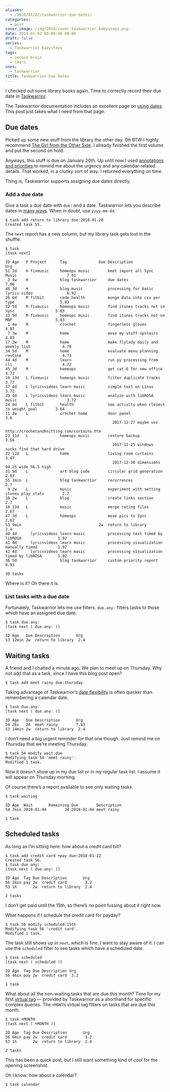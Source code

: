 ```yaml
---
aliases:
  - /2018/01/02/taskwarrior-due-dates/
categories:
  - post
cover_image: /img/2018/cover-taskwarrior-babysteps.png
date: 2018-01-02 00:00:00-08:00
draft: false
series:
  - Taskwarrior Babysteps
tags:
  - second-brain
  - learn
uses:
  - taskwarrior
title: Taskwarrior Due Dates
---
```


I checked out some library books again. Time to correctly record their
due date in [Taskwarrior](https://taskwarrior.org).

The Taskwarrior documentation includes an excellent page on [using
dates](https://taskwarrior.org/docs/using_dates.html). This post just
takes what I need from that page.

## Due dates

Picked up some new stuff from the library the other day. Oh BTW I highly
recommend [The Girl from the Other
Side](https://www.goodreads.com/book/show/30139736-the-girl-from-the-other-side).
I already finished the first volume and put the second on hold.

Anyways, this stuff is due on January 20th. Up until now I used
[annotations and priorities](/post/2017/12/taskwarrior-priorities) to
remind me about the urgency and any calendar-related details. That
worked, in a clunky sort of way. I returned everything on time.

Thing is, Taskwarrior supports assigning due dates directly.

### Add a due date

Give a task a due date with `due:` and a date. Taskwarrior lets you
describe dates in [many
ways](https://taskwarrior.org/docs/named_dates.html). When in doubt, use
`yyyy-mm-dd`.

    $ task add return to library due:2018-01-20
    Created task 55.

The `next` report has a new column, but my library task gets lost in the
shuffle.

    $ task
    [task next]

    ID Age   P Project      Tag              Due Description                                     Urg
    51 2d    H fixmusic     homeops music        beet import all Sync Music                      7.91
     2 4w    H              blog taskwarrior     due dates                                       7.06
    46 3d    H              blog music           processing for basic lyrics video               6.92
    26 6d    M fitbit       code health          munge data into csv per type                    5.83
    32 5d    M fixmusic     homeops music        find itunes tracks not in Sync                  5.83
    33 5d    M fixmusic     homeops music        find itunes tracks not on MBP                   5.83
     1 4w    M              crochet              fingerless gloves                               4.87
     7 3w    M              home                 move my stuff upstairs                          4.83
    17 2w    M              home                 make flylady daily and weekly list              4.78
    34 5d    M              home                 evaluate menu planning routine                  4.73
    44 4d    M              learn                run py processing from cli                      4.72
    45 3d    M              homeops              get cat-6 for new office                        4.72
    19 13d   L fixmusic     homeops music        filter duplicate tracks                         3.77
    37 4d    L lyricsvideos learn music          simple text on Linux                            3.72
    39 4d    L lyricsvideos learn music          analyze with libROSA music                      3.72
    24 8d    L fitbit       health               see activity when closest to weight goal        3.64
    11 2w    L              crochet home         door panel                                       3.6
                                                   2017-12-27 maybe use
                                                 http://crochetandknitting.com/curtains.htm
    23 11d   L              homeops music        restore backup                                  3.56
                                                   2017-12-25 windows sucks find that hard drive
    22 12d   L              home                 living room curtains                            3.47
                                                   2017-12-20 dimensions 94.25 wide 56.5 high
    31 5d    L              art blog code        circular grid generation                        2.83
    55 1min  L              blog taskwarrior     recurrences                                      2.7
     9 2w    L              music                experiment with setting itunes play stats        2.7
    10 2w    L              blog                 create links section                             2.7
    18 13d   L              music                merge rating files                              2.67
    47 3d    L              homeops              move pics to Sync                               2.62
    53 9min                                  2w  return to library                                2.4
    40 4d      lyricsvideos learn music          processing text timed by libROSA                1.92
    41 4d      lyricsvideos learn music          processing visualization manually timed         1.92
    42 4d      lyricsvideos learn music          processing visualization timed by libROSA       1.92
    36 5d                   blog taskwarrior     custom priority report                          0.93

    30 tasks

Where is it? Oh there it is.

### List tasks with a due date

Fortunately, Taskwarrior lets me use filters. `due.any:` filters tasks
to those which have an assigned due date.

    $ task due.any:
    [task next ( due.any: )]

    ID Age   Due Description       Urg
    53 12min 2w  return to library  2.4

## Waiting tasks

A friend and I chatted a minute ago. We plan to meet up on Thursday. Why
not add that as a task, since I have this blog post open?

    $ task add meet rainy due:thursday

Taking advantage of Taskwarrior’s [date
flexibility](https://taskwarrior.org/docs/named_dates.html) is often
quicker than remembering a calendar date.

    $ task due.any:
    [task next ( due.any: )]

    ID Age   Due Description       Urg
    54 26s   2d  meet rainy        7.83
    53 14min 2w  return to library  2.4

I don’t need a big urgent reminder for that one though. Just remind me
on Thursday that we’re meeting Thursday.

    $ task 54 modify wait:due
    Modifying task 54 'meet rainy'.
    Modified 1 task.

Now it doesn’t show up in my due list or in my regular task list. I
assume it will appear on Thursday morning.

Of course there’s a report available to see only waiting tasks.

    $ task waiting

    ID Age  Wait       Remaining Due        Description
    54 7min 2018-01-04        2d 2018-01-04 meet rainy

    1 task

## Scheduled tasks

As long as I’m sitting here: how about a credit card bill?

    $ task add credit card +pay due:2018-01-22
    Created task 56.
    $ task due.any:
    [task next ( due.any: )]

    ID Age  Tag Due Description       Urg
    56 2min pay 2w  credit card        3.2
    53 1h       2w  return to library  2.4

    2 tasks

I don’t get paid until the 15th, so there’s no point fussing about it
right now.

What happens if I schedule the credit card for payday?

    $ task 56 modify scheduled:15th
    Modifying task 56 'credit card'.
    Modified 1 task.

The task still shows up in `next`, which is fine. I want to stay aware
of it. I can use the `scheduled` filter to see tasks which have a
scheduled date.

    $ task scheduled
    [task next ( scheduled )]

    ID Age  Tag Due Description Urg
    56 4min pay 2w  credit card  3.2

    1 task

What about all the non-waiting tasks that are due this month? Time for
my first [virtual tag](https://taskwarrior.org/docs/tags.html#supported)
— provided by Taskwarrior as a shorthand for specific complex queries.
The `+MONTH` virtual tag filters on tasks that are due this month.

    $ task +MONTH
    [task next ( +MONTH )]

    ID Age  Tag Due Description       Urg
    56 6min pay 2w  credit card        3.2
    53 1h       2w  return to library  2.4

    2 tasks

This has been a quick post, but I still want something kind of cool for
the opening screenshot.

Oh I know: how about a calendar?

    $ task calendar
